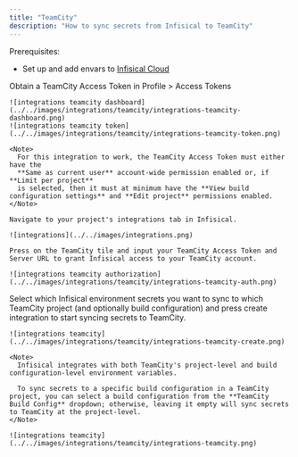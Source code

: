 ```yaml
---
title: "TeamCity"
description: "How to sync secrets from Infisical to TeamCity"
---
```


Prerequisites:

- Set up and add envars to [Infisical Cloud](https://app.infisical.com)

<Steps>
  <Step title="Authorize Infisical for TeamCity">
    Obtain a TeamCity Access Token in Profile > Access Tokens

    ![integrations teamcity dashboard](../../images/integrations/teamcity/integrations-teamcity-dashboard.png)
    ![integrations teamcity token](../../images/integrations/teamcity/integrations-teamcity-token.png)

    <Note>
      For this integration to work, the TeamCity Access Token must either have the
      **Same as current user** account-wide permission enabled or, if **Limit per project**
      is selected, then it must at minimum have the **View build configuration settings** and **Edit project** permissions enabled.
    </Note>

    Navigate to your project's integrations tab in Infisical.

    ![integrations](../../images/integrations.png)

    Press on the TeamCity tile and input your TeamCity Access Token and Server URL to grant Infisical access to your TeamCity account.

    ![integrations teamcity authorization](../../images/integrations/teamcity/integrations-teamcity-auth.png)

  </Step>
  <Step title="Start integration">
    Select which Infisical environment secrets you want to sync to which TeamCity project (and optionally build configuration) and press create integration to start syncing secrets to TeamCity.

    ![integrations teamcity](../../images/integrations/teamcity/integrations-teamcity-create.png)

    <Note>
      Infisical integrates with both TeamCity's project-level and build configuration-level environment variables.
      
      To sync secrets to a specific build configuration in a TeamCity project, you can select a build configuration from the **TeamCity Build Config** dropdown; otherwise, leaving it empty will sync secrets to TeamCity at the project-level.
    </Note>

    ![integrations teamcity](../../images/integrations/teamcity/integrations-teamcity.png)
  </Step>
</Steps>
